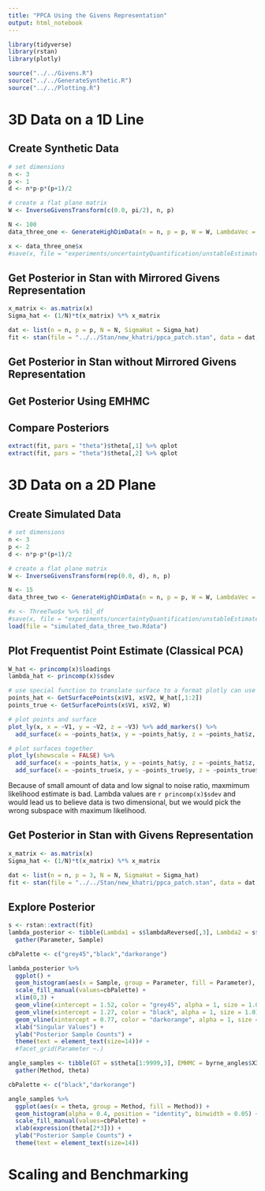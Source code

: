 ```yaml
---
title: "PPCA Using the Givens Representation"
output: html_notebook
---
```


```r
library(tidyverse)
library(rstan)
library(plotly)

source("../../Givens.R")
source("../../GenerateSynthetic.R")
source("../../Plotting.R")
```

# 3D Data on a 1D Line

## Create Synthetic Data

```r
# set dimensions
n <- 3
p <- 1
d <- n*p-p*(p+1)/2

# create a flat plane matrix
W <- InverseGivensTransform(c(0.0, pi/2), n, p)

N <- 100
data_three_one <- GenerateHighDimData(n = n, p = p, W = W, LambdaVec = c(2), sd = 1.0, N = N)

x <- data_three_one$x
#save(x, file = "experiments/uncertaintyQuantification/unstableEstimate.Rdata")
```

## Get Posterior in Stan with Mirrored Givens Representation

```r
x_matrix <- as.matrix(x)
Sigma_hat <- (1/N)*t(x_matrix) %*% x_matrix

dat <- list(n = n, p = p, N = N, SigmaHat = Sigma_hat)
fit <- stan(file = "../../Stan/new_khatri/ppca_patch.stan", data = dat, chains = 1, iter = 1e4)
```

## Get Posterior in Stan without Mirrored Givens Representation

## Get Posterior Using EMHMC

## Compare Posteriors

```r
extract(fit, pars = "theta")$theta[,1] %>% qplot
extract(fit, pars = "theta")$theta[,2] %>% qplot
```


# 3D Data on a 2D Plane

## Create Simulated Data

```r
# set dimensions
n <- 3
p <- 2
d <- n*p-p*(p+1)/2

# create a flat plane matrix
W <- InverseGivensTransform(rep(0.0, d), n, p)

N <- 15
data_three_two <- GenerateHighDimData(n = n, p = p, W = W, LambdaVec = c(2,1), sd = 1.0, N = N)

#x <- ThreeTwo$x %>% tbl_df
#save(x, file = "experiments/uncertaintyQuantification/unstableEstimate.Rdata")
load(file = "simulated_data_three_two.Rdata")
```

## Plot Frequentist Point Estimate (Classical PCA)

```r
W_hat <- princomp(x)$loadings
lambda_hat <- princomp(x)$sdev

# use special function to translate surface to a format plotly can use
points_hat <- GetSurfacePoints(x$V1, x$V2, W_hat[,1:2])
points_true <- GetSurfacePoints(x$V1, x$V2, W)

# plot points and surface
plot_ly(x, x = ~V1, y = ~V2, z = ~V3) %>% add_markers() %>%
  add_surface(x = ~points_hat$x, y = ~points_hat$y, z = ~points_hat$z, opacity = 0.98, colorscale = list("black", "orange"))

# plot surfaces together
plot_ly(showscale = FALSE) %>%
  add_surface(x = ~points_hat$x, y = ~points_hat$y, z = ~points_hat$z, opacity = 0.98) %>%
  add_surface(x = ~points_true$x, y = ~points_true$y, z = ~points_true$z)
```

Because of small amount of data and low signal to noise ratio, maxmimum likelihood estimate is bad. Lambda values are `r princomp(x)$sdev` and would lead us to believe data is two dimensional, but we would pick the wrong subspace with maximum likelihood.

## Get Posterior in Stan with Givens Representation

```r
x_matrix <- as.matrix(x)
Sigma_hat <- (1/N)*t(x_matrix) %*% x_matrix

dat <- list(n = n, p = 3, N = N, SigmaHat = Sigma_hat)
fit <- stan(file = "../../Stan/new_khatri/ppca_patch.stan", data = dat, chains = 1, iter = 1e4)
```

## Explore Posterior

```r
s <- rstan::extract(fit)
lambda_posterior <- tibble(Lambda1 = s$lambdaReversed[,3], Lambda2 = s$lambdaReversed[,2], Lambda3 = s$lambdaReversed[,1]) %>%
  gather(Parameter, Sample)

cbPalette <- c("grey45","black","darkorange")

lambda_posterior %>%
  ggplot() +
  geom_histogram(aes(x = Sample, group = Parameter, fill = Parameter), alpha = 0.4, position = "identity", binwidth = 0.05) +
  scale_fill_manual(values=cbPalette) +
  xlim(0,3) +
  geom_vline(xintercept = 1.52, color = "grey45", alpha = 1, size = 1.0) +
  geom_vline(xintercept = 1.27, color = "black", alpha = 1, size = 1.0) +
  geom_vline(xintercept = 0.77, color = "darkorange", alpha = 1, size = 1.0) +
  xlab("Singular Values") +
  ylab("Posterior Sample Counts") +
  theme(text = element_text(size=14))# +
  #facet_grid(Parameter ~.)
```

```r
angle_samples <- tibble(GT = s$theta[1:9999,3], EMHMC = byrne_angles$X3*pi/2) %>%
  gather(Method, theta)

cbPalette <- c("black","darkorange")

angle_samples %>%
  ggplot(aes(x = theta, group = Method, fill = Method)) +
  geom_histogram(alpha = 0.4, position = "identity", binwidth = 0.05) +
  scale_fill_manual(values=cbPalette) +
  xlab(expression(theta[2*3])) +
  ylab("Posterior Sample Counts") +
  theme(text = element_text(size=14))
```

# Scaling and Benchmarking

